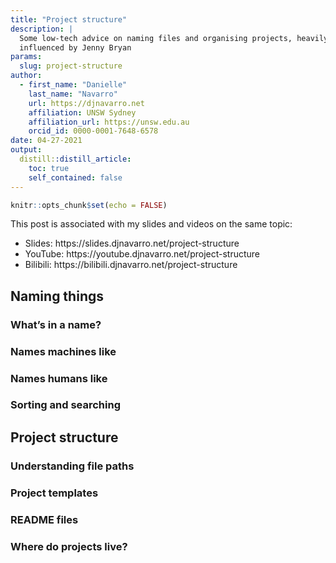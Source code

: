 ```yaml
---
title: "Project structure"
description: |
  Some low-tech advice on naming files and organising projects, heavily 
  influenced by Jenny Bryan
params:
  slug: project-structure
author:
  - first_name: "Danielle"
    last_name: "Navarro"
    url: https://djnavarro.net
    affiliation: UNSW Sydney
    affiliation_url: https://unsw.edu.au
    orcid_id: 0000-0001-7648-6578
date: 04-27-2021
output:
  distill::distill_article:
    toc: true
    self_contained: false
---
```



```r
knitr::opts_chunk$set(echo = FALSE)
```

This post is associated with my slides and videos on the same topic:

- Slides: https://slides.djnavarro.net/project-structure
- YouTube: https://youtube.djnavarro.net/project-structure
- Bilibili: https://bilibili.djnavarro.net/project-structure

## Naming things

### What's in a name?

### Names machines like

### Names humans like

### Sorting and searching


## Project structure

### Understanding file paths

### Project templates

### README files

### Where do projects live?

